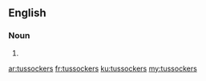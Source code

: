 ==English==

===Noun===
{{head|en|plural}}

# {{plural of|tussocker|lang=en}}

[[ar:tussockers]]
[[fr:tussockers]]
[[ku:tussockers]]
[[my:tussockers]]